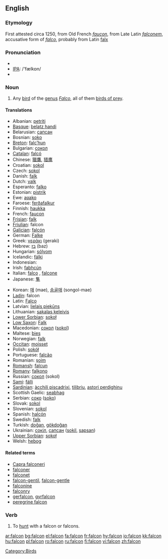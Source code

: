 {{see|falcón}}
==English==

===Etymology===
First attested circa 1250, from Old French ''[[faucon]]'', from Late Latin ''[[falconem]]'', accusative form of ''[[falco]]'', probably from Latin [[falx]]

===Pronunciation===
*{{AHD|/fălkən/ or /fôlkən/ or /fôkən/}}
*[[w:IPA|IPA]]: /'fælkɒn/
*{{audio|en-us-falcon.ogg|Audio (US)}}

===Noun===
{{wikipedia}}
{{en-noun}}

# Any [[bird]] of the [[genus]] ''[[Falco]]'', all of them [[bird of prey|birds of prey]].

====Translations====
{{top}}
*Albanian: [[petriti]]
*[[Basque]]: [[belatz handi]]
*Belarusian: [[сапсан]]
*Bosnian: [[soko]] {{m}}
*[[Breton]]: [[falc’hun]]
*Bulgarian: [[сокол]] {{m}}
*[[Catalan]]: [[falcó]]
*Chinese: [[獵鷹]], [[猎鹰]]
*Croatian: [[sokol]]
*Czech: [[sokol]]
*Danish: [[falk]] {{c}}
*Dutch: [[valk]] {{m}}
*Esperanto: [[falko]]
*Estonian: [[pistrik]]
*Ewe: [[aʋako]]
*Faroese: [[ferðafalkur]]
*Finnish: [[haukka]]
*French: [[faucon]] {{m}}
*[[Frisian]]: [[falk]]
*[[Friulian]]: falcon
*[[Galician]]: [[falcón]]
*German: [[Falke]] {{m}}
*Greek: [[γεράκι]] (geraki) {{n}}
*Hebrew: [[בז]] (baz) {{m}}
*Hungarian: [[sólyom]]
*Icelandic: [[fálki]]
*Indonesian: [[]]
*Irish: [[fabhcún]]
*Italian: [[falco]] {{m}}, [[falcone]] {{m}}
*Japanese: [[隼]]
{{mid}}
*Korean: [[매]] (mae), [[송골매]] (songol-mae)
*[[Ladin]]: falcon
*Latin: [[Falco]]
*Latvian: [[lielais piekūns]]
*Lithuanian: [[sakalas keleivis]]
*[[Lower Sorbian]]: [[sokoł]]
*[[Low Saxon]]: [[Falk]] {{m}}
*Macedonian: [[сокол]] ([[sokol]])
*Maltese: [[bies]]
*Norwegian: [[falk]] {{m}}
*[[Occitan]]: [[moisset]]
*Polish: [[sokół]]
*Portuguese: [[falcão]] {{m}}
*Romanian: [[şoim]]
*[[Romansh]]: [[falcun]]
*[[Romany]]: [[falkono]] {{m}}
*Russian: [[сокол]] (sokol) {{m}}
*[[Sami]]: [[fálli]]
*[[Sardinian]]: [[àcchili piscadrixi]], [[tilibriu]], [[astori perdighinu]]
*Scottish Gaelic: [[seabhag]]
*Serbian: [[соко]] ([[soko]])
*Slovak: [[sokol]]
*Slovenian: [[sokol]] {{m}}
*Spanish: [[halcón]] {{m}}
*Swedish: [[falk]]
*Turkish: [[doğan]], [[gökdoğan]]
*Ukrainian: [[сокіл]], [[сапсан]] ([[sokil]], [[sapsan]])
*[[Upper Sorbian]]: [[sokoł]]
*Welsh: [[hebog]]
{{bottom}}

====Related terms====
*[[Capra falconeri]]
*[[falconer]]
*[[falconet]]
*[[falcon-gentil]], [[falcon-gentle]]
*[[falconine]]
*[[falconry]]
*[[gerfalcon]], [[gyrfalcon]]
*[[peregrine falcon]]

===Verb===
{{en-verb}}

# To [[hunt]] with a falcon or falcons.

[[Category:Birds]]

[[ar:falcon]]
[[bg:falcon]]
[[el:falcon]]
[[fa:falcon]]
[[fr:falcon]]
[[hy:falcon]]
[[io:falcon]]
[[kk:falcon]]
[[hu:falcon]]
[[pl:falcon]]
[[ro:falcon]]
[[ru:falcon]]
[[fi:falcon]]
[[vi:falcon]]
[[zh:falcon]]